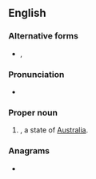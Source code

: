 {{also|nsw|N.S.W.|N. S. W.}}
==English==

===Alternative forms===
* {{l|en|N.S.W.}}, {{l|en|N. S. W.}}

===Pronunciation===
* {{audio|en|en-au-NSW.ogg|Audio (AU)}}

===Proper noun===
{{en-proper-noun}}

# {{lb|en|Australia}} {{initialism of|en|New South Wales|nodot=1}}, a state of [[Australia]].

===Anagrams===
* {{anagrams|en|a=nsw|NWS|WNs}}